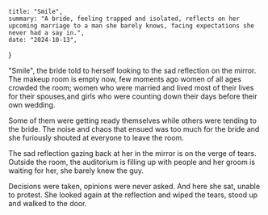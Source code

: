     title: "Smile",
    summary: "A bride, feeling trapped and isolated, reflects on her upcoming marriage to a man she barely knows, facing expectations she never had a say in.",
    date: "2024-10-13",
}


"Smile", the bride told to herself looking to the sad reflection on the mirror. The makeup room is empty now, few moments ago women of all ages crowded the room; women who were married and lived most of their lives for their spouses,and girls who were counting down their days before their own wedding.

Some of them were getting ready themselves while others were tending to the bride. The noise and chaos that ensued was too much for the bride and she furiously shouted at everyone to leave the room.

The sad reflection gazing back at her in the mirror is on the verge of tears. Outside the room, the auditorium is filling up with people and her groom is waiting for her, she barely knew the guy.

Decisions were taken, opinions were never asked. And here she sat, unable to protest. She looked again at the reflection and wiped the tears, stood up and walked to the door.